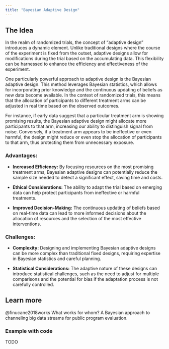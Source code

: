 ```yaml
---
title: "Bayesian Adaptive Design"
---
```


## The Idea

In the realm of randomized trials, the concept of "adaptive design" introduces a
dynamic element. Unlike traditional designs where the course of the experiment
is fixed from the outset, adaptive designs allow for modifications during the
trial based on the accumulating data. This flexibility can be harnessed to
enhance the efficiency and effectiveness of the experiment.

One particularly powerful approach to adaptive design is the Bayesian adaptive
design. This method leverages Bayesian statistics, which allows for
incorporating prior knowledge and the continuous updating of beliefs as new data
become available. In the context of randomized trials, this means that the
allocation of participants to different treatment arms can be adjusted in real
time based on the observed outcomes.

For instance, if early data suggest that a particular treatment arm is showing
promising results, the Bayesian adaptive design might allocate more participants
to that arm, increasing our ability to distinguish signal from noise.
Conversely, if a treatment arm appears to be ineffective or even harmful, the
design might reduce or even stop the allocation of participants to that arm,
thus protecting them from unnecessary exposure.

### Advantages:  {.unnumbered}

  - **Increased Efficiency:** By focusing resources on the most promising
    treatment arms, Bayesian adaptive designs can potentially reduce the sample
    size needed to detect a significant effect, saving time and costs.

  - **Ethical Considerations:** The ability to adapt the trial based on emerging
    data can help protect participants from ineffective or harmful treatments.

  - **Improved Decision-Making:** The continuous updating of beliefs based on
    real-time data can lead to more informed decisions about the allocation of
    resources and the selection of the most effective interventions.

### Challenges:  {.unnumbered}

  - **Complexity:** Designing and implementing Bayesian adaptive designs can be
    more complex than traditional fixed designs, requiring expertise in Bayesian
    statistics and careful planning.

  - **Statistical Considerations:** The adaptive nature of these designs can
    introduce statistical challenges, such as the need to adjust for multiple
    comparisons and the potential for bias if the adaptation process is not
    carefully controlled.

::: {.callout-tip}
## Learn more
@finucane2018works What works for whom? A Bayesian approach to channeling big
data streams for public program evaluation.
::: 

### Example with code

TODO

